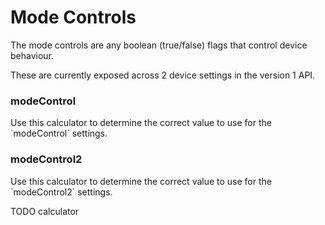 
# Mode Controls

The mode controls are any boolean (true/false) flags that control device behaviour.

These are currently exposed across 2 device settings in the version 1 API.

### modeControl

<Callout emoji="🧮">
  Use this calculator to determine the correct value to use for the `modeControl` settings.
  <ModeControl />
</Callout>

### modeControl2

<Callout emoji="🧮">
  Use this calculator to determine the correct value to use for the `modeControl2` settings.

  TODO calculator
</Callout>
